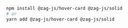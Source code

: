 ```bash
npm install @zag-js/hover-card @zag-js/solid
# or
yarn add @zag-js/hover-card @zag-js/solid
```
